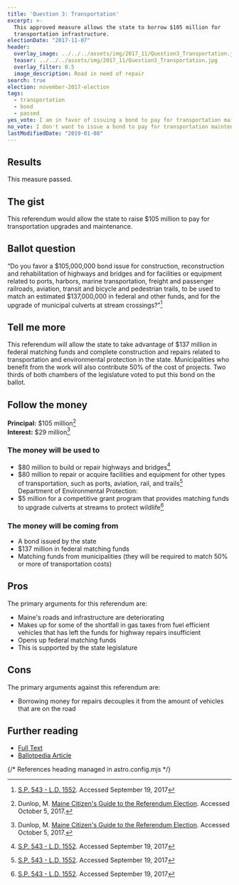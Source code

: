```yaml
---
title: 'Question 3: Transportation'
excerpt: >-
  This approved measure allows the state to borrow $105 million for
  transportation infrastructure.
electionDate: "2017-11-07"
header:
  overlay_image: ../../../assets/img/2017_11/Question3_Transportation.jpg
  teaser: ../../../assets/img/2017_11/Question3_Transportation.jpg
  overlay_filter: 0.5
  image_description: Road in need of repair
search: true
election: november-2017-election
tags:
  - transportation
  - bond
  - passed
yes_vote: I am in favor of issuing a bond to pay for transportation maintenance.
no_vote: I don't want to issue a bond to pay for transportation maintenance.
lastModifiedDate: "2019-01-08"
---
```


## Results

This measure passed.

## The gist

This referendum would allow the state to raise $105 million to pay for transportation upgrades and maintenance.

## Ballot question

“Do you favor a $105,000,000 bond issue for construction, reconstruction and rehabilitation of highways and bridges and for facilities or equipment related to ports, harbors, marine transportation, freight and passenger railroads, aviation, transit and bicycle and pedestrian trails, to be used to match an estimated $137,000,000 in federal and other funds, and for the upgrade of municipal culverts at stream crossings?”[^2]

<YesNoTable yesContent={frontmatter.yes_vote} noContent={frontmatter.no_vote} />

## Tell me more

This referendum will allow the state to take advantage of $137 million in federal matching funds and complete construction and repairs related to transportation and environmental protection in the state. Municipalities who benefit from the work will also contribute 50% of the cost of projects. Two thirds of both chambers of the legislature voted to put this bond on the ballot.

## Follow the money

**Principal:** $105 million[^3]
<br />**Interest:** $29 million[^3]

### The money will be used to

- $80 million to build or repair highways and bridges[^2]
- $80 million to repair or acquire facilities and equipment for other types of transportation, such as ports, aviation, rail, and trails[^2]
  <br />Department of Environmental Protection:
- $5 million for a competitive grant program that provides matching funds to upgrade culverts at streams to protect wildlife[^2]

### The money will be coming from

- A bond issued by the state
- $137 million in federal matching funds
- Matching funds from municipalities (they will be required to match 50% or more of transportation costs)

## Pros

The primary arguments for this referendum are:

- Maine's roads and infrastructure are deteriorating
- Makes up for some of the shortfall in gas taxes from fuel efficient vehicles that has left the funds for highway repairs insufficient
- Opens up federal matching funds
- This is supported by the state legislature

## Cons

The primary arguments against this referendum are:

- Borrowing money for repairs decouples it from the amount of vehicles that are on the road

## Further reading

- [Full Text](http://www.mainelegislature.org/legis/bills/getPDF.asp?paper=SP0543&item=4&snum=128)
- [Ballotpedia Article](<https://ballotpedia.org/Maine_Question_3,_Transportation_Bond_Issue_(2017)>)

{/* References heading managed in astro.config.mjs */}
[^1]: Ballotpedia State Desk. [Maine Question 3, Transportation Bond Issue (2017)](https://ballotpedia.org/Maine_Question_3,_Transportation_Bond_Issue_(2017)). Ballotpedia.  Accessed September 19, 2017.
[^2]: [S.P. 543 - L.D. 1552](http://www.mainelegislature.org/legis/bills/getPDF.asp?paper=SP0543&item=4&snum=128). Accessed September 19, 2017
[^3]: Dunlop, M. [Maine Citizen's Guide to the Referendum Election](http://www.maine.gov/sos/cec/elec/upcoming/citizensguide2017.pdf). Accessed October 5, 2017.
